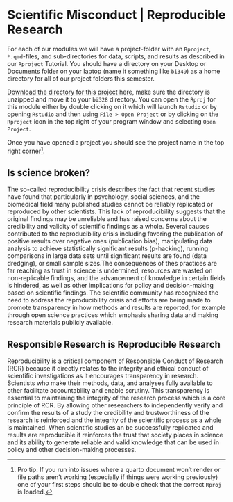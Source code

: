 # Scientific Misconduct | Reproducible Research {.unnumbered}

For each of our modules we will have a project-folder with an `Rproject`, `*.qmd`-files, and sub-directories for data, scripts, and results as described in our `Rproject` Tutorial. You should have a directory on your Desktop or Documents folder on your laptop (name it something like `bi349`) as a home directory for all of our project folders this semester. 

[Download the directory for this project here](https://drive.google.com/drive/folders/1Wl3pTfPoFMzVsT7Gd-c9RCKU1F4M1HqP?usp=sharing), make sure the directory is unzipped and move it to your `bi328` directory. You can open the `Rproj` for this module either by double clicking on it which will launch `Rstudio` or by opening `Rstudio` and then using `File > Open Project` or by clicking on the `Rproject` icon in the top right of your program window and selecting `Open Project`. 

Once you have opened a project you should see the project name in the top right corner^[Pro tip: If you run into issues where a quarto document won't render or file paths aren't working (especially if things were working previously) one of your first steps should be to double check that the correct `Rproj` is loaded.].

## Is science broken?

The so-called reproducibility crisis describes the fact that recent studies have found that particularly in psychology, social sciences, and the biomedical field many published studies cannot be reliably replicated or reproduced by other scientists. This lack of reproducibility suggests that the original findings may be unreliable and has raised concerns about the credibility and validity of scientific findings as a whole. Several causes contributed to the reproducibility crisis including favoring the publication of positive results over negative ones (publication bias), manipulating data analysis to achieve statistically significant results (p-hacking), running comparisons in large data sets until significant results are found (data dredging), or small sample sizes.The consequences of thes practices are far reaching as trust in science is undermined, resources are wasted on non-replicable findings, and the advancement of knowledge in certain fields is hindered, as well as other implications for policy and decision-making based on scientific findings. The scientific community has recognized the need to address the reproducibility crisis and efforts are being made to promote transparency in how methods and results are reported, for example through open science practices which emphasis sharing data and making research materials publicly available.


## Responsible Research is Reproducible Research

Reproducibility is a critical component of Responsible Conduct of Research (RCR) because it directly relates to the integrity and ethical conduct of scientific investigations as it encourages transparency in research. Scientists who make their methods, data, and analyses fully available to other facilitate accountability and enable scrutiny. This transparency is essential to maintaining the integrity of the research process which is a core principle of RCR. By allowing other researchers to independently verify and confirm the results of a study the credibility and trustworthiness of the research is reinforced and the integrity of the scientific process as a whole is maintained. When scientific studies an be successfully replicated and results are reproducible it reinforces the trust that society places in science and its ability to generate reliable and valid knowledge that can be used in policy and other decision-making processes.